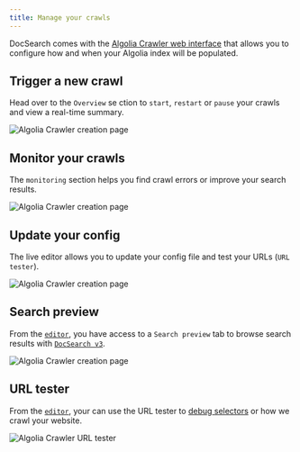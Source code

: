 ```yaml
---
title: Manage your crawls
---
```



DocSearch comes with the [Algolia Crawler web interface](https://crawler.algolia.com/) that allows you to configure how and when your Algolia index will be  populated.

## Trigger a new crawl

Head over to the `Overview` se   ction to `start`, `restart` or `pause` your crawls and view a real-time summary.

<div className="uil-ta-center">
  <img src={useBaseUrl('img/assets/crawler-overview.png')} alt="Algolia Crawler creation page" />
</div>


## Monitor your crawls

The `monitoring` section helps you find crawl errors or improve your search results.

<div className="uil-ta-center">
  <img src={useBaseUrl('img/assets/crawler-monitoring.png')} alt="Algolia Crawler creation page" />
</div>


## Update your config

The live editor allows you to update your config file and test your URLs (`URL tester`).

<div className="uil-ta-center">
  <img src={useBaseUrl('img/assets/crawler-editor.png')} alt="Algolia Crawler creation page" />
</div>


## Search preview

From the [`editor`](#update-your-config), you have access to a `Search preview` tab to browse search results with [`DocSearch v3`](/docs/docsearch-v3).

<div className="uil-ta-center">
  <img src={useBaseUrl('img/assets/crawler-search-preview.png')} alt="Algolia Crawler creation page" />
</div>


## URL tester

From the [`editor`](#update-your-config), your can use the URL tester to [debug selectors](https://www.algolia.com/doc/tools/crawler/getting-started/crawler-configuration/#debugging-selectors) or how we crawl your website.

<div className="uil-ta-center">
  <img src={useBaseUrl('img/assets/crawler-url-tester.png')} alt="Algolia Crawler URL tester" />
</div>


